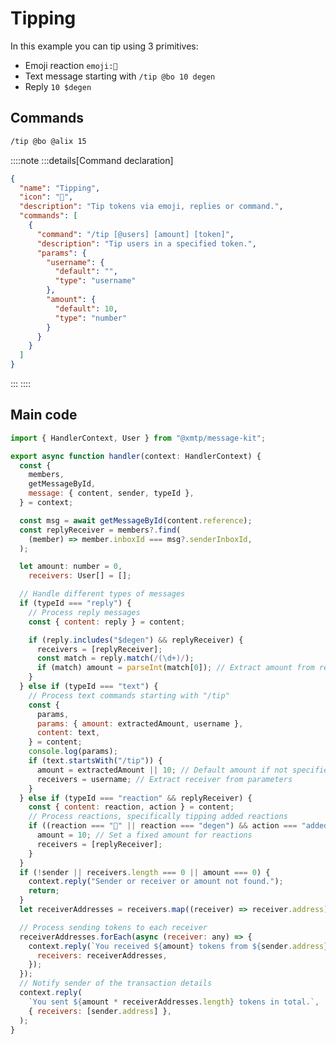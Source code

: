 # Tipping

In this example you can tip using 3 primitives:

- Emoji reaction `emoji:🎩`
- Text message starting with `/tip @bo 10 degen`
- Reply `10 $degen`

## Commands

```bash [cmd]
/tip @bo @alix 15
```

::::note
:::details[Command declaration]

```json
{
  "name": "Tipping",
  "icon": "🎩",
  "description": "Tip tokens via emoji, replies or command.",
  "commands": [
    {
      "command": "/tip [@users] [amount] [token]",
      "description": "Tip users in a specified token.",
      "params": {
        "username": {
          "default": "",
          "type": "username"
        },
        "amount": {
          "default": 10,
          "type": "number"
        }
      }
    }
  ]
}
```

:::
::::

## Main code

```jsx [src/handler/tipping.ts]
import { HandlerContext, User } from "@xmtp/message-kit";

export async function handler(context: HandlerContext) {
  const {
    members,
    getMessageById,
    message: { content, sender, typeId },
  } = context;

  const msg = await getMessageById(content.reference);
  const replyReceiver = members?.find(
    (member) => member.inboxId === msg?.senderInboxId,
  );

  let amount: number = 0,
    receivers: User[] = [];

  // Handle different types of messages
  if (typeId === "reply") {
    // Process reply messages
    const { content: reply } = content;

    if (reply.includes("$degen") && replyReceiver) {
      receivers = [replyReceiver];
      const match = reply.match(/(\d+)/);
      if (match) amount = parseInt(match[0]); // Extract amount from reply
    }
  } else if (typeId === "text") {
    // Process text commands starting with "/tip"
    const {
      params,
      params: { amount: extractedAmount, username },
      content: text,
    } = content;
    console.log(params);
    if (text.startsWith("/tip")) {
      amount = extractedAmount || 10; // Default amount if not specified
      receivers = username; // Extract receiver from parameters
    }
  } else if (typeId === "reaction" && replyReceiver) {
    const { content: reaction, action } = content;
    // Process reactions, specifically tipping added reactions
    if ((reaction === "🎩" || reaction === "degen") && action === "added") {
      amount = 10; // Set a fixed amount for reactions
      receivers = [replyReceiver];
    }
  }
  if (!sender || receivers.length === 0 || amount === 0) {
    context.reply("Sender or receiver or amount not found.");
    return;
  }
  let receiverAddresses = receivers.map((receiver) => receiver.address);

  // Process sending tokens to each receiver
  receiverAddresses.forEach(async (receiver: any) => {
    context.reply(`You received ${amount} tokens from ${sender.address}.`, {
      receivers: receiverAddresses,
    });
  });
  // Notify sender of the transaction details
  context.reply(
    `You sent ${amount * receiverAddresses.length} tokens in total.`,
    { receivers: [sender.address] },
  );
}
```

